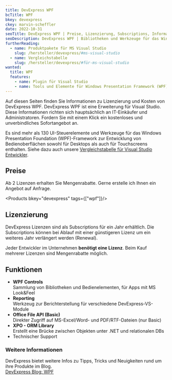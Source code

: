 ```yaml
---
title: DevExpress WPF
bcTitle: WPF
bkey: devexpress
ckey: marvin-scheffler
date: 2022-10-31
seoTitle: DevExpress WPF | Preise, Lizenzierung, Subscriptions, Informationen
seoDescription: DevExpress WPF | Bibliotheken und Werkzeuge für das Windows Presentation Foundation (WPF)-Framework. Informationen zu Kosten und Lizenzen, wir beraten Sie gerne.
furtherReading:
  - name: Produktpakete für MS Visual Studio
    slug: /hersteller/devexpress/#ms-visual-studio
  - name: Vergleichstabelle
    slug: /hersteller/devexpress/#für-ms-visual-studio
wanted:
  title: WPF
  features:
    - name: Plugin für Visual Studio
    - name: Tools und Elemente für Windows Presentation Framework (WPF)
---
```




<Intro>

Auf diesen Seiten finden Sie Informationen zu Lizenzierung und Kosten von DevExpress WPF.
DevExpress WPF ist eine Erweiterung für Visual Studio.
Diese Informationen richten sich hauptsächlich an IT-Einkäufer und Administratoren.
Fordern Sie mit einem Klick ein kostenloses und unverbindliches Sofortangebot an.

</Intro>

<TOC />


Es sind mehr als 130 UI-Steuerelemente und Werkzeuge für das Windows Presentation Foundation (WPF)-Framework zur Entwicklung von Bedienoberflächen sowohl für Desktops als auch für Touchscreens enthalten.
Siehe dazu auch unsere [Vergleichstabelle für Visual Studio Entwickler](/hersteller/devexpress/#für-ms-visual-studio).



## Preise

Ab 2 Lizenzen erhalten Sie Mengenrabatte. Gerne erstelle ich Ihnen ein Angebot auf Anfrage.

<Products bkey="devexpress" tags={["wpf"]}/>


## Lizenzierung

DevExpress Lizenzen sind als Subscriptions für ein Jahr erhältlich. Die Subscriptions können bei Ablauf mit einer günstigeren Lizenz um ein weiteres Jahr verlängert werden (Renewal).

Jeder Entwickler im Unternehmen **benötigt eine Lizenz**. Beim Kauf mehrerer Lizenzen sind Mengenrabatte möglich.


## Funktionen

<ArrowList>

- **WPF Controls** <br />
Sammlung von Bibliotheken und Bedienelementen, für Apps mit MS Look&Feel
- **Reporting**  <br />
Werkzeug zur Berichterstellung für verschiedene DevExpress-VS-Module
- **Office File API (Basic)**  <br />
Direkter Zugriff auf MS-Excel/Word- und PDF/RTF-Dateien (nur Basic)
- **XPO - ORM Library**  <br />
Erstellt eine Brücke zwischen Objekten unter .NET und relationalen DBs
- Technischer Support

</ArrowList>


### Weitere Informationen

DevExpress bietet weitere Infos zu Tipps, Tricks und Neuigkeiten rund um ihre Produkte im Blog. <br />
[DevExpress Blog: WPF](https://community.devexpress.com/tags/WPF/default.aspx)


<GetInTouch theme="light" />
